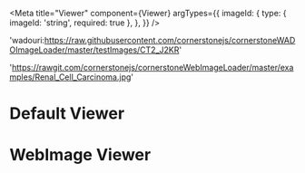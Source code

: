 
<Meta
  title="Viewer"
  component={Viewer}
  argTypes={{
    imageId: {
      type: { imageId: 'string', required: true },
    },
  }}
/>

  'wadouri:https://raw.githubusercontent.com/cornerstonejs/cornerstoneWADOImageLoader/master/testImages/CT2_J2KR'

  'https://rawgit.com/cornerstonejs/cornerstoneWebImageLoader/master/examples/Renal_Cell_Carcinoma.jpg'

# Default Viewer

<Preview>
  <Story name="Default Viewer">
    <div style={{ width: 500, height: 500 }}>
      <Viewer imageId={WADO_URL} />
    </div>
  </Story>
</Preview>

# WebImage Viewer

<Preview>
  <Story name="WebImage Viewer">
    <div style={{ width: 500, height: 500 }}>
      <WebImageViewer imageId={WEB_URL} />
    </div>
  </Story>
</Preview>
